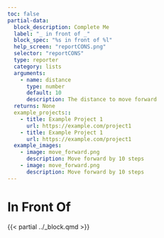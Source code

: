 ```yaml
---
toc: false
partial-data:
  block_description: Complete Me
  label: "_ in front of _"
  block_spec: "%s in front of %l"
  help_screen: "reportCONS.png"
  selector: "reportCONS"
  type: reporter
  category: lists
  arguments:
    - name: distance
      type: number
      default: 10
      description: The distance to move forward
  returns: None
  example_projects::
    - title: Example Project 1
      url: https://example.com/project1
    - title: Example Project 1
      url: https://example.com/project1
  example_images:
    - image: move_forward.png
      description: Move forward by 10 steps
    - image: move_forward.png
      description: Move forward by 10 steps
---
```


# In Front Of {.unnumbered}

{{< partial ../_block.qmd >}}
